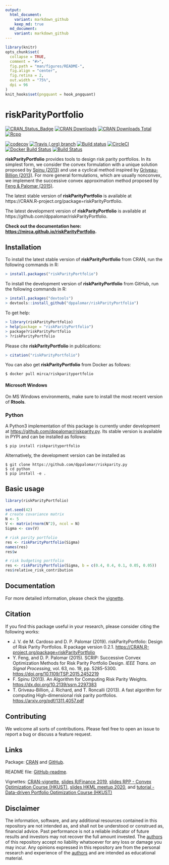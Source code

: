 ```yaml
---
output:
  html_document:
    variant: markdown_github
    keep_md: true  
  md_document:
    variant: markdown_github
---
```


<!-- README.md is generated from README.Rmd. Please edit that file -->

```r
library(knitr)
opts_chunk$set(
  collapse = TRUE,
  comment = "#>",
  fig.path = "man/figures/README-",
  fig.align = "center",
  fig.retina = 2,
  out.width = "75%",
  dpi = 96
)
knit_hooks$set(pngquant = hook_pngquant)
```


# riskParityPortfolio

[![CRAN_Status_Badge](https://www.r-pkg.org/badges/version/riskParityPortfolio)](https://CRAN.R-project.org/package=riskParityPortfolio)
[![CRAN Downloads](https://cranlogs.r-pkg.org/badges/riskParityPortfolio)](https://CRAN.R-project.org/package=riskParityPortfolio)
[![CRAN Downloads Total](https://cranlogs.r-pkg.org/badges/grand-total/riskParityPortfolio?color=brightgreen)](https://CRAN.R-project.org/package=riskParityPortfolio)
[![Rcpp](https://img.shields.io/badge/powered%20by-Rcpp-orange.svg?style=flat)](http://www.rcpp.org/)

[![codecov](https://codecov.io/gh/mirca/riskParityPortfolio/branch/master/graph/badge.svg)](https://codecov.io/gh/mirca/riskParityPortfolio)
[![Travis (.org) branch](https://img.shields.io/travis/mirca/riskParityPortfolio/master.svg?label=travis-ci&style=flat-square)](https://travis-ci.org/mirca/riskParityPortfolio)
[![Build status](https://img.shields.io/appveyor/ci/mirca/riskParityPortfolio.svg?label=windows&style=flat-square&logo=appveyor)](https://ci.appveyor.com/project/mirca/riskparityportfolio/branch/master)
[![CircleCI](https://circleci.com/gh/mirca/riskParityPortfolio.svg?style=svg)](https://circleci.com/gh/mirca/riskParityPortfolio)
[![Docker Build Status](https://img.shields.io/docker/build/mirca/riskparityportfolio.svg)](https://hub.docker.com/r/mirca/riskparityportfolio/)
[![Build Status](https://dev.azure.com/jvmirca/riskParityPortfolio/_apis/build/status/mirca.riskParityPortfolio?branchName=master)](https://dev.azure.com/jvmirca/riskParityPortfolio/_build/latest?definitionId=1&branchName=master)

**riskParityPortfolio** provides tools to design risk parity portfolios.
In its simplest form, we consider the convex formulation with a unique solution proposed by
[Spinu (2013)](https://dx.doi.org/10.2139/ssrn.2297383) and use a cyclical method inspired by
[Griveau-Billion (2013)](https://arxiv.org/pdf/1311.4057.pdf). For more general formulations,
which are usually nonconvex, we implement the successive convex approximation
method proposed by [Feng & Palomar (2015)](https://doi.org/10.1109/TSP.2015.2452219).

The latest stable version of **riskParityPortfolio** is available at https://CRAN.R-project.org/package=riskParityPortfolio.

The latest development version of **riskParityPortfolio** is available at https://github.com/dppalomar/riskParityPortfolio.

**Check out the documentation here: [https://mirca.github.io/riskParityPortfolio](https://mirca.github.io/riskParityPortfolio).**

## Installation
To install the latest stable version of **riskParityPortfolio** from CRAN, run the following commands in R:
```r
> install.packages("riskParityPortfolio")
```

To install the development version of **riskParityPortfolio** from GitHub, run the following commands in R:
```r
> install.packages("devtools")
> devtools::install_github("dppalomar/riskParityPortfolio")
```

To get help:
```r
> library(riskParityPortfolio)
> help(package = "riskParityPortfolio")
> package?riskParityPortfolio
> ?riskParityPortfolio
```

Please cite **riskParityPortfolio** in publications:
```r
> citation("riskParityPortfolio")
```

You can also get **riskParityPortfolio** from Docker as follows:
```
$ docker pull mirca/riskparityportfolio
```

#### Microsoft Windows
On MS Windows environments, make sure to install the most recent version of
**Rtools**.

### Python

A Python3 implementation of this package is currently under development at [https://github.com/dppalomar/riskparity.py](https://github.com/dppalomar/riskparity.py).
Its stable version is available in PYPI and can be installed as follows:
```
$ pip install riskparityportfolio
```

Alternatively, the development version can be installed as
```
$ git clone https://github.com/dppalomar/riskparity.py
$ cd python
$ pip install -e .
```

## Basic usage

```r
library(riskParityPortfolio)

set.seed(42)
# create covariance matrix
N <- 5
V <- matrix(rnorm(N^2), ncol = N)
Sigma <- cov(V)

# risk parity portfolio
res <- riskParityPortfolio(Sigma)
names(res)
res$w

# risk budgeting portfolio
res <- riskParityPortfolio(Sigma, b = c(0.4, 0.4, 0.1, 0.05, 0.05))
res$relative_risk_contribution
```

## Documentation
For more detailed information, please check the
[vignette](https://CRAN.R-project.org/package=riskParityPortfolio/vignettes/RiskParityPortfolio.html).

## Citation
If you find this package useful in your research, please consider citing the following works:

- J. V. de M. Cardoso and D. P. Palomar (2019). riskParityPortfolio:
  Design of Risk Parity Portfolios. R package version 0.2.1.
  <https://CRAN.R-project.org/package=riskParityPortfolio>
- Y. Feng, and D. P. Palomar (2015). SCRIP: Successive Convex Optimization Methods for
  Risk Parity Portfolio Design. _IEEE Trans. on Signal Processing_, vol. 63, no. 19,
  pp. 5285-5300. <https://doi.org/10.1109/TSP.2015.2452219>
- F. Spinu (2013). An Algorithm for Computing Risk Parity Weights.
  <https://dx.doi.org/10.2139/ssrn.2297383>
- T. Griveau-Billion, J. Richard, and T. Roncalli (2013). A fast algorithm for computing High-dimensional risk parity portfolios. <https://arxiv.org/pdf/1311.4057.pdf>


## Contributing
We welcome all sorts of contributions. Please feel free to open an issue
to report a bug or discuss a feature request.


## Links
Package: [CRAN](https://CRAN.R-project.org/package=riskParityPortfolio) and [GitHub](https://github.com/dppalomar/riskParityPortfolio).

README file: [GitHub-readme](https://github.com/dppalomar/riskParityPortfolio/blob/master/README.md).

Vignettes: [CRAN-vignette](https://CRAN.R-project.org/package=riskParityPortfolio/vignettes/RiskParityPortfolio.html),
[slides R/Finance 2019](https://docs.google.com/viewer?url=https://github.com/dppalomar/riskParityPortfolio/raw/master/vignettes/RFinance2019-slides.pdf),
[slides RPP - Convex Optimization Course (HKUST)](https://docs.google.com/viewer?url=https://github.com/dppalomar/riskParityPortfolio/raw/master/vignettes/slides-ConvexOptimizationCourseHKUST.pdf),
[slides HKML meetup 2020](https://speakerdeck.com/mirca/breaking-down-risk-parity-portfolios-a-practical-open-source-implementation), and
[tutorial - Data-driven Portfolio Optimization Course (HKUST)](https://www.youtube.com/watch?v=xb1Xxf5LQks)


## Disclaimer
The information, software, and any additional resources contained in this repository are not intended as,
and shall not be understood or construed as, financial advice.
Past performance is not a reliable indicator of future results and investors may not recover the full
amount invested.
The [authors](https://github.com/dppalomar/riskParityPortfolio/blob/master/AUTHORS.md) of this repository
accept no liability whatsoever for any loss or damage you may incur.  Any opinions expressed in this repository
are from the personal research and experience of the [authors](https://github.com/dppalomar/riskParityPortfolio/blob/master/AUTHORS.md) and are intended as educational material.

